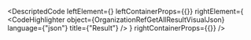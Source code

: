 
<DescriptedCode
  leftElement={<OrganizationRefGetAllResultDesc />}
  leftContainerProps={{}}
  rightElement={
    <CodeHighlighter
      object={OrganizationRefGetAllResultVisualJson}
      language={"json"}
      title={"Result"}
    />
  }
  rightContainerProps={{}}
/>
